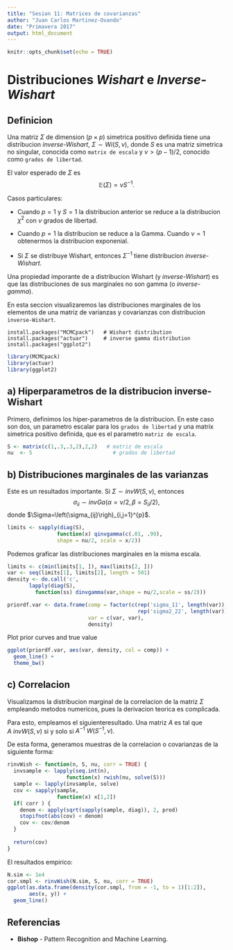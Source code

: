 ---
title: "Sesion 11: Matrices de covarianzas"
author: "Juan Carlos Martinez-Ovando"
date: "Primavera 2017"
output: html_document
---

```{r setup, include=FALSE}
knitr::opts_chunk$set(echo = TRUE)
```

# Distribuciones _Wishart_ e _Inverse-Wishart_

## Definicion

Una matriz $\Sigma$ de dimension $(p\times p)$ simetrica positivo definida tiene una distribucion _inverse-Wishart_, $\Sigma \sim Wi(S,\nu)$, donde $S$ es una matriz simetrica no singular, conocida como `matrix de escala` y $\nu > (p-1)/2$, conocido como `grados de libertad`. 

El valor esperado de $\Sigma$ es
$$
\mathbb{E}(\Sigma)=\nu S^{-1}.
$$

Casos particulares:

* Cuando $p=1$ y $S=1$ la distribucion anterior se reduce a la distribucion $\chi^{2}$ con $\nu$ grados de libertad.


* Cuando $p=1$ la distribucion se reduce a la Gamma. Cuando $\nu=1$ obtenermos la distribucion exponenial.

* Si $\Sigma$ se distribuye Wishart, entonces $\Sigma^{-1}$ tiene distribucion _inverse-Wishart_.

Una propiedad imporante de a distribucion Wishart (y _inverse-Wishart_) es que las distribuciones de sus marginales no son gamma (o _inverse-gamma_). 

En esta seccion visualizaremos las distribuciones marginales de los elementos de una matriz de varianzas y covarianzas con distribucion `inverse-Wishart`.

```
install.packages("MCMCpack")   # Wishart distribution
install.packages("actuar")     # inverse gamma distribution
install.packages("ggplot2")
```

```{r}
library(MCMCpack)
library(actuar)
library(ggplot2)
```

## a) Hiperparametros de la distribucion inverse-Wishart

Primero, definimos los hiper-parametros de la distribucion. En este caso son dos, un parametro escalar para los `grados de libertad` y una matrix simetrica positivo definida, que es el parametro `matriz de escala`.

```{r}
S <- matrix(c(1,.3,.3,2),2,2)   # matriz de escala
nu  <- 5                          # grados de libertad
```

## b) Distribuciones marginales de las varianzas

Este es un resultados importante. Si $\Sigma \sim invW(S, \nu)$, entonces 
$$
\sigma_{ii} \sim invGa(\alpha = \nu/2, \beta = S_{ii}/2),
$$
donde $\Sigma=\left(\sigma_{ij}\righ)_{i,j=1}^{p}$.

```{r}
limits <- sapply(diag(S), 
                function(x) qinvgamma(c(.01, .99), 
                shape = nu/2, scale = x/2))
```

Podemos graficar las distribuciones marginales en la misma escala.

```{r}
limits <- c(min(limits[1, ]), max(limits[2, ]))
var <- seq(limits[1], limits[2], length = 501)
density <- do.call('c',
       lapply(diag(S),
         function(ss) dinvgamma(var,shape = nu/2,scale = ss/2)))

priordf.var <- data.frame(comp = factor(c(rep('sigma_11', length(var)),
                                          rep('sigma2_22', length(var)))),
                          var = c(var, var),
                          density)
```

Plot prior curves and true value

```{r}
ggplot(priordf.var, aes(var, density, col = comp)) + 
  geom_line() +
  theme_bw()
```

## c) Correlacion

Visualizamos la distribucion marginal de la correlacion de la matriz $\Sigma$ empleando metodos numericos, pues la derivacion teorica es complicada.

Para esto, empleamos el siguienteresultado. Una matriz $A$ es tal que $A ~ invW(S, \nu)$ si y solo si $A^{-1} ~ W(S^{-1}, \nu)$.

De esta forma, generamos muestras de la correlacion o covarianzas de la siguiente forma:

```{r}
rinvWish <- function(n, S, nu, corr = TRUE) {
  invsample <- lapply(seq.int(n),
                   function(x) rwish(nu, solve(S)))
  sample <- lapply(invsample, solve)
  cov <- sapply(sample,
                function(x) x[1,2])
  if( corr ) {
    denom <- apply(sqrt(sapply(sample, diag)), 2, prod)
    stopifnot(abs(cov) < denom)
    cov <- cov/denom
  }
  
  return(cov)
}
```

El resultados empirico:

```{r}
N.sim <- 1e4
cor.smpl <- rinvWish(N.sim, S, nu, corr = TRUE)
ggplot(as.data.frame(density(cor.smpl, from = -1, to = 1)[1:2]),
       aes(x, y)) + 
  geom_line()
```

## Referencias

* **Bishop** - Pattern Recognition and Machine Learning. 
